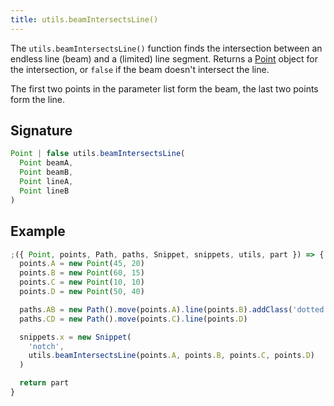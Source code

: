 ```yaml
---
title: utils.beamIntersectsLine()
---
```


The `utils.beamIntersectsLine()` function finds the intersection between an endless
line (beam) and a (limited) line segment. Returns a [Point](/reference/api/point) object for the
intersection, or `false` if the beam doesn't intersect the line.

The first two points in the parameter list form the beam, the last two points form the line.

## Signature

```js
Point | false utils.beamIntersectsLine(
  Point beamA,
  Point beamB,
  Point lineA,
  Point lineB
)
```

## Example

<Example caption="A Utils.beamIntersectsLine() example">

```js
;({ Point, points, Path, paths, Snippet, snippets, utils, part }) => {
  points.A = new Point(45, 20)
  points.B = new Point(60, 15)
  points.C = new Point(10, 10)
  points.D = new Point(50, 40)

  paths.AB = new Path().move(points.A).line(points.B).addClass('dotted')
  paths.CD = new Path().move(points.C).line(points.D)

  snippets.x = new Snippet(
    'notch',
    utils.beamIntersectsLine(points.A, points.B, points.C, points.D)
  )

  return part
}
```

</Example>
